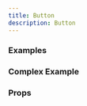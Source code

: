 ```yaml
---
title: Button
description: Button
---
```


### Examples
<Preview
  lang="jsx"
  file="/button/__demo__/default"
  title="Default"
/>

<Preview
  lang="jsx"
  file="/button/__demo__/default"
/>

### Complex Example
<Preview
  lang="jsx"
  file="/button/__demo__/default"
  title="Complex Default"
/>

### Props
<AutoTypeTable path="./components/Button/index.tsx" name="ButtonProps" />